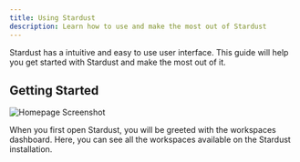 ```yaml
---
title: Using Stardust
description: Learn how to use and make the most out of Stardust
---
```


Stardust has a intuitive and easy to use user interface. This guide will help you get started with Stardust and make the most out of it.

## Getting Started

![Homepage Screenshot](./homepage.png)

When you first open Stardust, you will be greeted with the workspaces dashboard. Here, you can see all the workspaces available on the Stardust installation.
